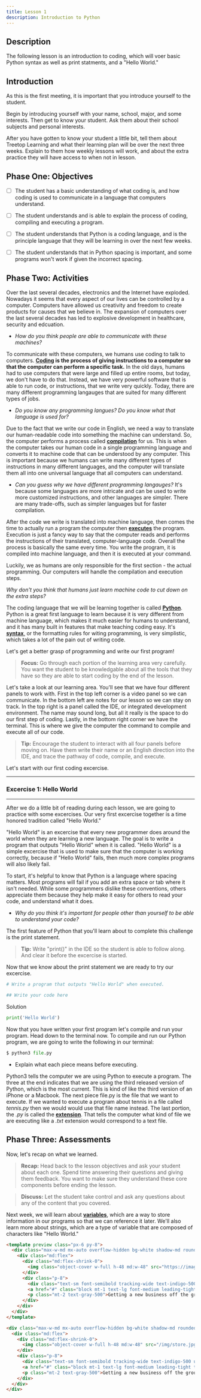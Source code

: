 ```yaml
---
title: Lesson 1
description: Introduction to Python
---
```


## Description

The following lesson is an introduction to coding, which will voer basic  Python syntax as well as print statments, and a "Hello World."

## Introduction

As this is the first meeting, it is important that you introduce yourself to the student.

Begin by introducing yourself with your name, school, major, and some interests. Then get to know your student. Ask them about their school subjects and personal interests.

After you have gotten to know your student a little bit, tell them about Treetop Learning and what their learning plan will be over the next three weeks. Explain to them how weekly lessons will work, and about the extra practice they will have access to when not in lesson.

## **Phase One: Objectives**

- [ ] The student has a basic understanding of what coding is, and how coding is used to communicate in a language that computers understand.

- [ ] The student understands and is able to explain the process of coding, compiling and executing a program.

- [ ] The student understands that Python is a coding language, and is the principle language that they will be learning in over the next few weeks.

- [ ] The student understands that in Python spacing is important, and some programs won't work if given the incorrect spacing.


## **Phase Two: Activities**

Over the last several decades, electronics and the Internet have exploded. Nowadays it seems that every aspect of our lives can be controlled by a computer. Computers have allowed us creativity and freedom to create products for causes that we believe in. The expansion of computers over the last several decades has led to explosive development in healthcare, security and edcuation.

 - *How do you think people are able to communicate with these machines?*

To communicate with these computers, we humans use coding to talk to computers. **<ins>Coding</ins> is the process of giving instructions to a computer so that the computer can perform a specific task.** In the old days, humans had to use computers that were large and filled up entire rooms, but today, we don't have to do that. Instead, we have very powerful software that is able to run code, or instructions, that we write very quickly. Today, there are many different programming langauges that are suited for many different types of jobs. 

- *Do you know any programming langues? Do you know what that language is used for?*

Due to the fact that we write our code in English, we need a way to translate our human-readable code into something the machine can understand. So, the computer performs a process called <ins> **compilation**</ins> for us. This is when the computer takes our human code in a single programming language and converts it to machine code that can be understood by any computer. This is important because we humans can write many different types of instructions in many different languages, and the computer will translate them all into one universal language that all computers can understand.

- *Can you guess why we have different programming langauges?* It's because some languages are more intricate and can be used to write more customized instructions, and other languages are simpler. There are many trade-offs, such as simpler languages but for faster compilation.

After the code we write is translated into machine language, then comes the time to actually run a program the computer then <ins>**executes**</ins> the program. Execution is just a fancy way to say that the computer reads and performs the instructions of their translated, computer-language code. Overall the process is basically the same every time. You write the program, it is compiled into machine language, and then it is executed at your command.

Luckily, we as humans are only responsible for the first section - the actual programming. Our computers will handle the compilation and execution steps.

 *Why don't you think that humans just learn machine code to cut down on the extra steps?*

The coding language that we will be learning together is called <ins> **Python**</ins>. Python is a great first language to learn because it is very different from machine language, which makes it much easier for humans to understand, and it has many built in features that make teaching coding easy. It's <ins> **syntax**,</ins> or the formatting rules for witing programming, is very simplistic, which takes a lot of the pain out of writing code.

Let's get a better grasp of programming and write our first program!

> **Focus:** Go through each portion of the learning area very carefully. You want the student to be knowledgable about all the tools that they have so they are able to start coding by the end of the lesson.

 Let's take a look at our learning area. You'll see that we have four different panels to work with. First in the top left corner is a video panel so we can communicate. In the bottom left are notes for our lesson so we can stay on track. In the top right is a panel called the IDE, or integrated development environment. The name may sound long, but all it really is the space to do our first step of coding. Lastly, in the bottom right corner we have the terminal. This is where we give the computer the command to compile and execute all of our code.

> **Tip:** Encourage the student to interact with all four panels before moving on. Have them write their name or an English direction into the IDE, and trace the pathway of code, compile, and execute.

 Let's start with our first coding excercise.

---
### **Excercise 1: Hello World**
---

After we do a little bit of reading during each lesson, we are going to practice with some excercises. Our very first excercise together is a time honored tradition called "Hello World."

"Hello World" is an excercise that every new programmer does around the world when they are learning a new language. The goal is to write a program that outputs "Hello World" when it is called. "Hello World" is a simple excercise that is used to make sure that the computer is working correctly, because if "Hello World" fails, then much more complex programs will also likely fail.

To start, it's helpful to know that Python is a language where spacing matters. Most programs will fail if you add an extra space or tab where it isn't needed. While some programmers dislike these conventions, others appreciate them because they help make it easy for others to read your code, and understand what it does.

- *Why do you think it's important for people other than yourself to be able to understand your code?*

The first feature of Python that you'll learn about to complete this challenge is the print statement.

> **Tip:** Write "print()" in the IDE so the student is able to follow along. And clear it before the excercise is started.

Now that we know about the print statement we are ready to try our excercise.

```python
# Write a program that outputs "Hello World" when executed.

## Write your code here
```


<summary> Solution</summary>

```python
print('Hello World')
```


Now that you have written your first program let's compile and run your program. Head down to the terminal now. To compile and run our Python program, we are going to write the following in our terminal:

```python
$ python3 file.py
```
* Explain what each piece means before executing.

Python3 tells the computer we are using Python to execute a program. The three at the end indicates that we are using the third released version of Python, which is the most current. This is kind of like the third version of an iPhone or a Macbook. The next piece file.py is the file that we want to execute. If we wanted to execute a program about tennis in a file called *tennis.py* then we would would use that file name instead. The last portion, the *.py* is called the <ins>**extension**</ins>. That tells the computer what kind of file we are executing like a *.txt* extension would correspond to a text file.

## **Phase Three: Assessments**

Now, let's recap on what we learned.

> **Recap:** Head back to the lesson objectives and ask your student about each one. Spend time answering their questions and giving them feedback. You want to make sure they understand these core components before ending the lesson.

> **Discuss:** Let the student take control and ask any questions about any of the content that you covered.

Next week, we will learn about <ins> **variables**</ins>, which are a way to store information in our programs so that we can reference it later. We'll also learn more about strings, which are a type of variable that are composed of characters like "Hello World."


```html indigo
<template preview class="px-6 py-8">
  <div class="max-w-md mx-auto overflow-hidden bg-white shadow-md rounded-xl md:max-w-2xl">
    <div class="md:flex">
      <div class="md:flex-shrink-0">
        <img class="object-cover w-full h-48 md:w-48" src="https://images.unsplash.com/photo-1515711660811-48832a4c6f69?ixlib=rb-1.2.1&ixid=eyJhcHBfaWQiOjEyMDd9&auto=format&fit=crop&w=448&q=80" width="448" height="299" alt="Man looking at item at a store">
      </div>
      <div class="p-8">
        <div class="text-sm font-semibold tracking-wide text-indigo-500 uppercase">Case study</div>
        <a href="#" class="block mt-1 text-lg font-medium leading-tight text-black hover:underline">Finding customers for your new business</a>
        <p class="mt-2 text-gray-500">Getting a new business off the ground is a lot of hard work. Here are five ideas you can use to find your first customers.</p>
      </div>
    </div>
  </div>
</template>

<div class="max-w-md mx-auto overflow-hidden bg-white shadow-md rounded-xl md:max-w-2xl">
  <div class="md:flex">
    <div class="md:flex-shrink-0">
      <img class="object-cover w-full h-48 md:w-48" src="/img/store.jpg" alt="Man looking at item at a store">
    </div>
    <div class="p-8">
      <div class="text-sm font-semibold tracking-wide text-indigo-500 uppercase">Case study</div>
      <a href="#" class="block mt-1 text-lg font-medium leading-tight text-black hover:underline">Finding customers for your new business</a>
      <p class="mt-2 text-gray-500">Getting a new business off the ground is a lot of hard work. Here are five ideas you can use to find your first customers.</p>
    </div>
  </div>
</div>
```
